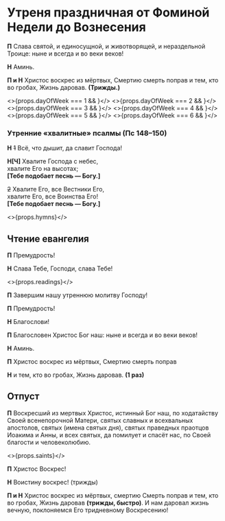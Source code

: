 
# Утреня праздничная от Фоминой Недели до Вознесения

**П** Слава святой, и единосущной, и животворящей, и нераздельной Троице: ныне и всегда и во веки веков!

**Н** Аминь.

**П и Н** Христос воскрес из мёртвых, Смертию смерть поправ и тем, кто во гробах, Жизнь даровав. **(Трижды.)**

<>{props.dayOfWeek === 1 && <Prayer1 />}</>
<>{props.dayOfWeek === 2 && <Prayer2 />}</>
<>{props.dayOfWeek === 3 && <Prayer3 />}</>
<>{props.dayOfWeek === 4 && <Prayer4 />}</>
<>{props.dayOfWeek === 5 && <Prayer7 />}</>
<>{props.dayOfWeek === 6 && <Prayer8 />}</>

<Prayer11 />

### Утренние «хвалитные» псалмы (Пс 148–150)

**Н** ~~1~~ Всё, что дышит, да славит Господа!

**Н[Ч]** Хвалите Господа с небес,  
хвалите Его на высотах;  
**[**Тебе подобает песнь — Богу.**]**

~~2~~ Хвалите Его, все Вестники Его,  
хвалите Его, все Воинства Его!  
**[**Тебе подобает песнь — Богу.**]**

<Slavoslovie />

<>{props.hymns}</>

## Чтение евангелия

**П** Премудрость!

**Н** Слава Тебе, Господи, слава Тебе!

<>{props.readings}</>

<PrayerKatekhumens />
<Sugubaja />

**П** Завершим нашу утреннюю молитву Господу!

<Prayer12 />
<PrayerGlavopriklonnaja />

**П** Премудрость!

**Н** Благослови!

**П** Благословен Христос Бог наш: ныне и всегда и во веки веков!

**Н** Аминь.

**П** Христос воскрес из мёртвых, Смертию смерть поправ

**Н** и тем, кто во гробах, Жизнь даровав. **(1 раз)**

## Отпуст

**П** Воскресший из мертвых Христос, истинный Бог наш, по ходатайству Своей всенепорочной Матери, святых славных и всехвальных апостолов, святых (имена святых дня), святых праведных праотцов Иоакима и Анны, и всех святых, да помилует и спасёт нас, по Своей благости и человеколюбию.

<>{props.saints}</>

**П** Христос Воскрес!

**Н** Воистину воскрес! (трижды)

**П и Н** Христос воскрес из мёртвых, смертию Смерть поправ и тем, кто во гробах, Жизнь даровав **(трижды, быстро)**. И нам даровал жизнь вечную, поклоняемся Его тридневному Воскресению!
